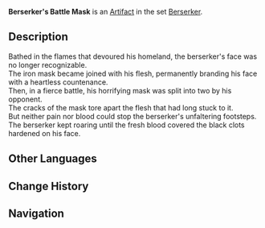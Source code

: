 {{Artifact Infobox
|image = Item Berserker's Battle Mask.png
|set   = Berserker
|piece = Circlet of Logos
}}
{{Description|A hideous iron mask that has been left half-shattered from vicious battles.}}
'''Berserker's Battle Mask''' is an [[Artifact]] in the set [[Berserker]].

==Description==
Bathed in the flames that devoured his homeland, the berserker's face was no longer recognizable.<br />The iron mask became joined with his flesh, permanently branding his face with a heartless countenance.<br />Then, in a fierce battle, his horrifying mask was split into two by his opponent.<br />The cracks of the mask tore apart the flesh that had long stuck to it.<br />But neither pain nor blood could stop the berserker's unfaltering footsteps.<br />The berserker kept roaring until the fresh blood covered the black clots hardened on his face.

==Other Languages==
{{Other Languages
|en      = Berserker's Battle Mask
|zhs     = 战狂的鬼面
|zhs_rm  = Zhànkuáng de Guǐmiàn
|zht     = 戰狂的鬼面
|zht_rm  = Zhànkuáng de Guǐmiàn
|zh_tl   = Berserker's Monster Mask
|ja      = 狂戦士の仮面
|ja_rm   = Kyousenshi no Kamen{{Assumed}}
|ja_tl   = Insane Soldier's Mask
|ko      = 전투광의 귀면
|ko_rm   = Jeontugwang-ui Gwimyeon
|ko_tl   = Warmonger's Devil Mask
|es      = Máscara de Batalla del Berserker
|es_tl   = Berserker's Battle Mask
|fr      = Masque du Berserker
|fr_tl   = Mask of the Berserker
|ru      = Боевая маска берсерка
|ru_tl   = 
|th      = Berserker's Battle Mask
|vi      = Mặt Quỷ Cuồng Chiến
|vi_tl   = 
|de      = Furchteinflößende Berserkermaske
|de_tl   = Terrifying Berserker's Mask
|id      = Berserker's Battle Mask
|pt      = Máscara de Batalha de Berserker
|pt_tl   = 
}}

==Change History==
{{Change History|1.0}}

==Navigation==
{{Artifact Set Navbox|Berserker}}